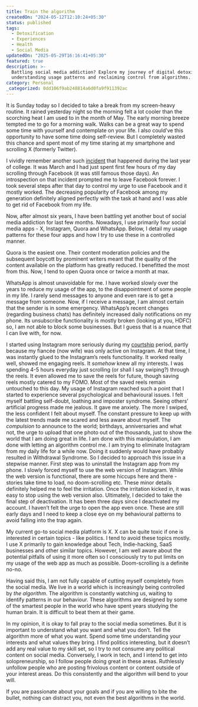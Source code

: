 ```yaml
---
title: Train the algorithm
createdOn: "2024-05-12T12:10:24+05:30"
status: published
tags:
  - Detoxification
  - Experiences
  - Health
  - Social Media
updatedOn: "2025-05-29T16:16:41+05:30"
featured: true
description: >-
  Battling social media addiction? Explore my journey of digital detoxification,
  understanding usage patterns and reclaiming control from algorithms.
category: Personal
_categorized: 0dd106f9ab248814a6d0fa9f911392ac
---
```


It is Sunday today so I decided to take a break from my screen-heavy routine. It rained yesterday night so the morning felt a lot cooler than the scorching heat I am used to in the month of May. The early morning breeze tempted me to go for a morning walk. Walks can be a great way to spend some time with yourself and contemplate on your life. I also could’ve this opportunity to have some time doing self-review. But I completely wasted this chance and spent most of my time staring at my smartphone and scrolling X (formerly Twitter).

I vividly remember another such [incident](/notes/deactivated-my-facebook-account) that happened during the last year of college. It was March and I had just spent first few hours of my day scrolling through Facebook (it was still famous those days). An introspection on that incident prompted me to leave Facebook forever. I took several steps after that day to control my urge to use Facebook and it mostly worked. The decreasing popularity of Facebook among my generation definitely aligned perfectly with the task at hand and I was able to get rid of Facebook from my life.

Now, after almost six years, I have been battling yet another bout of social media addiction for last few months. Nowadays, I use primarily four social media apps - X, Instagram, Quora and WhatsApp. Below, I detail my usage patterns for these four apps and how I try to use these in a controlled manner.

Quora is the easiest one. Their content moderation policies and the subsequent boycott by prominent writers meant that the quality of the content available on the platform has greatly reduced. I benefitted the most from this. Now, I tend to open Quora once or twice a month at max.

WhatsApp is almost unavoidable for me. I have worked slowly over the years to reduce my usage of the app, to the disappointment of some people in my life. I rarely send messages to anyone and even rare is to get a message from someone. Now, if I receive a message, I am almost certain that the sender is in some emergency. WhatsApp’s recent changes (regarding business chats) has definitely increased daily notifications on my phone. Its unsubscribe functionality is mostly broken (looking at you, HDFC) so, I am not able to block some businesses. But I guess that is a nuance that I can live with, for now.

I started using Instagram more seriously during my [courtship](/notes/i-got-engaged) period, partly because my fiancée (now wife) was only active on Instagram. At that time, I was instantly glued to the Instagram’s reels functionality. It worked really well, showed me engaging reels. It _somehow_ knew all my interests. I was spending 4-5 hours everyday just scrolling (or shall I say swiping?) through the reels. It even allowed me to save the reels for future, though saving reels mostly catered to my FOMO. Most of the saved reels remain untouched to this day. My usage of Instagram reached such a point that I started to experience several psychological and behavioural issues. I felt myself battling self-doubt, loathing and imposter syndrome. Seeing others’ artificial progress made me jealous. It gave me anxiety. The more I swiped, the less confident I felt about myself. The constant pressure to keep up with the latest trends made me scared and less aware about myself. The _compulsion_ to announce to the world; birthdays, anniversaries and what not, the urge to upload that one photo out of the thousands, just to show the world that I am doing great in life. I am done with this manipulation, I am done with letting an algorithm control me. I am trying to eliminate Instagram from my daily life for a while now. Doing it suddenly would have probably resulted in Withdrawal Syndrome. So I decided to approach this issue in a stepwise manner. First step was to uninstall the Instagram app from my phone. I slowly forced myself to use the web version of Instagram. While the web version is functional, there are some hiccups here and there - stories take time to load, no doom-scrolling etc. These minor details definitely helped me to feel the irritation. Once the irritation kicked in, it was easy to stop using the web version also. Ultimately, I decided to take the final step of deactivation. It has been three days since I deactivated my account. I haven’t felt the urge to open the app even once. These are still early days and I need to keep a close eye on my behavioural patterns to avoid falling into the trap again.

My current go-to social media platform is X. X can be quite toxic if one is interested in certain topics - like politics. I tend to avoid these topics mostly. I use X primarily to gain knowledge about Tech, Indie-hacking, SaaS businesses and other similar topics. However, I am well aware about the potential pitfalls of using it more often so I consciously try to put limits on my usage of the web app as much as possible. Doom-scrolling is a definite no-no.

Having said this, I am not fully capable of cutting myself completely from the social media. We live in a world which is increasingly being controlled by _the algorithm_. The algorithm is constantly watching us, waiting to identify patterns in our behaviour. These algorithms are designed by some of the smartest people in the world who have spent years studying the human brain. It is difficult to beat them at their game.

In my opinion, it is okay to fall pray to the social media sometimes. But it is important to understand what you want and what you don’t. Tell the algorithm more of what you want. Spend some time understanding your interests and what values they bring. I find politics interesting, but it doesn’t add any real value to my skill set, so I try to not consume any political content on social media. Conversely, I work in tech, and I intend to get into solopreneurship, so I follow people doing great in these areas. Ruthlessly unfollow people who are posting frivolous content or content outside of your interest areas. Do this consistently and the algorithm will bend to your will.

If you are passionate about your goals and if you are willing to bite the bullet, nothing can distract you, not even the best algorithms in the world.
